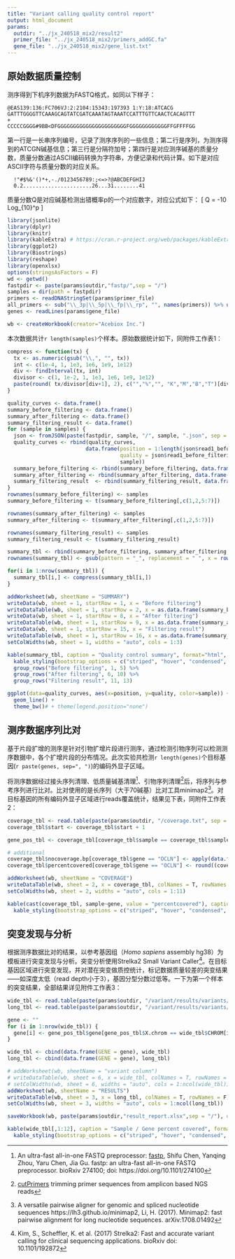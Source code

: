 ```yaml
---
title: "Variant calling quality control report"
output: html_document
params:
  outdir: "../jx_240518_mix2/result2"
  primer_file: "../jx_240518_mix2/primers_addGC.fa"
  gene_file: "../jx_240518_mix2/gene_list.txt"
---
```


## 原始数据质量控制
测序得到下机序列数据为FASTQ格式，如同以下样子：
```
@EAS139:136:FC706VJ:2:2104:15343:197393 1:Y:18:ATCACG
GATTTGGGGTTCAAAGCAGTATCGATCAAATAGTAAATCCATTTGTTCAACTCACAGTTT
+
CCCCCGGGG#9BB<DFGGGGGGGGGGGGGGGGGGGGGGFGGGGGGGGGGGGFFGFFFFGG
```
第一行是一长串序列编号，记录了测序序列的一些信息；第二行是序列，为测序得到的ATCGN碱基信息；第三行是分隔符加号；第四行是对应测序碱基的质量分数，质量分数通过ASCII编码转换为字符串，方便记录和代码计算。如下是对应ASCII字符与质量分数的对应关系。
```
  !"#$%&'()*+,-./0123456789:;<=>?@ABCDEFGHIJ
  0.2......................26...31........41  
```
质量分数Q是对应碱基检测出错概率p的一个对应数字，对应公式如下：
\[
Q = -10 Log_{10}^p
\]

```r
library(jsonlite)
library(dplyr)
library(knitr)
library(kableExtra) # https://cran.r-project.org/web/packages/kableExtra/vignettes/awesome_table_in_html.html
library(ggplot2)
library(Biostrings)
library(reshape)
library(openxlsx)
options(stringsAsFactors = F)
wd <- getwd()
fastpdir <- paste(params$outdir,"fastp/",sep = "/")
samples = dir(path = fastpdir)
primers <- readDNAStringSet(params$primer_file)
all_primers <- sub("\\_3p|\\_5p|\\_fp|\\_rp", "", names(primers)) %>% unique()
genes <- readLines(params$gene_file)

wb <- createWorkbook(creator="Acebiox Inc.")

```


本次数据共计`r length(samples)`个样本。原始数据统计如下，同附件工作表1：
```r
compress <- function(tx) {
  tx <- as.numeric(gsub("\\,", "", tx))
  int <- c(1e-4, 1, 1e3, 1e6, 1e9, 1e12)
  div <- findInterval(tx, int)
  divisor <- c(1, 1e-2, 1, 1e3, 1e6, 1e9, 1e12) 
  paste(round( tx/divisor[div+1], 2), c("","%","", "K","M","B","T")[div+1] )
}

quality_curves <- data.frame()
summary_before_filtering <- data.frame()
summary_after_filtering <- data.frame()
summary_filtering_result <- data.frame()
for (sample in samples) {
  json <- fromJSON(paste(fastpdir, sample, "/", sample, ".json", sep = ""))
  quality_curves <- rbind(quality_curves,
                         data.frame(position = 1:length(json$read1_before_filtering$quality_curves$mean),
                                    quality = json$read1_before_filtering$quality_curves$mean,
                                    sample))
  summary_before_filtering <- rbind(summary_before_filtering, data.frame(json$summary$before_filtering))
  summary_after_filtering <- rbind(summary_after_filtering, data.frame(json$summary$after_filtering))
  summary_filtering_result  <- rbind(summary_filtering_result, data.frame(json$filtering_result))
}
rownames(summary_before_filtering) <- samples
summary_before_filtering <- t(summary_before_filtering[,c(1,2,5:7)])

rownames(summary_after_filtering) <- samples
summary_after_filtering <- t(summary_after_filtering[,c(1,2,5:7)])

rownames(summary_filtering_result) <- samples
summary_filtering_result <- t(summary_filtering_result)

summary_tbl <- rbind(summary_before_filtering, summary_after_filtering, summary_filtering_result)
rownames(summary_tbl) <- gsub(pattern = "_", replacement = " ", x = rownames(summary_tbl))

for(i in 1:nrow(summary_tbl)) {
  summary_tbl[i,] <- compress(summary_tbl[i,])
}

addWorksheet(wb, sheetName = "SUMMARY")
writeData(wb, sheet = 1, startRow = 1, x = "Before filtering")
writeDataTable(wb, sheet = 1, startRow = 2, x = as.data.frame(summary_before_filtering), colNames = T, rowNames = T)
writeData(wb, sheet = 1, startRow = 8, x = "After filtering")
writeDataTable(wb, sheet = 1, startRow = 9, x = as.data.frame(summary_after_filtering), colNames = T, rowNames = T)
writeData(wb, sheet = 1, startRow = 15, x = "Filtering result")
writeDataTable(wb, sheet = 1, startRow = 16, x = as.data.frame(summary_filtering_result), colNames = T, rowNames = T)
setColWidths(wb, sheet = 1, widths = "auto", cols = 1:3)

kable(summary_tbl, caption = "Quality control summary", format="html", digits=0) %>%
  kable_styling(bootstrap_options = c("striped", "hover", "condensed", "responsive"), full_width = F) %>%
  group_rows("Before filtering", 1, 5) %>%
  group_rows("After filtering", 6, 10) %>%
  group_rows("Filtering result", 11, 13)
```

```r
ggplot(data=quality_curves, aes(x=position, y=quality, color=sample)) +
  geom_line() +
  theme_bw()# + theme(legend.position="none")
```

## 测序数据序列比对
基于片段扩增的测序是针对引物扩增片段进行测序，通过检测引物序列可以检测测序数据中，各个扩增片段的分布情况。此次实验共检测```r length(genes)```个目标基因(```r paste(genes, sep=", ")```)的编码外显子区域。

将测序数据经过接头序列清理、低质量碱基清理[^1]、引物序列清理[^2]后，将序列与参考序列进行比对。比对使用的是长序列（大于70碱基）比对工具minimap2[^3]。对目标基因的所有编码外显子区域进行reads覆盖统计，结果见下表，同附件工作表2：

```r
coverage_tbl <- read.table(paste(params$outdir, "/coverage.txt", sep = ""), sep = "\t",header = T, comment.char = "")
coverage_tbl$start <- coverage_tbl$start + 1

gene_pos_tbl <- coverage_tbl[coverage_tbl$sample == coverage_tbl$sample[1], c("X.chrom", "start", "end", "gene")]

# additional
coverage_tbl$nocoverage.bp[coverage_tbl$gene == "OCLN"] <- apply(data.frame(a=coverage_tbl$nocoverage.bp[coverage_tbl$gene == "OCLN"] - 14,b=0),MARGIN = 1, max)
coverage_tbl$percentcovered[coverage_tbl$gene == "OCLN"] <- round((coverage_tbl$length[coverage_tbl$gene == "OCLN"] - coverage_tbl$nocoverage.bp[coverage_tbl$gene == "OCLN"]) / coverage_tbl$length[coverage_tbl$gene == "OCLN"] * 100, digits = 1)

addWorksheet(wb, sheetName = "COVERAGE")
writeDataTable(wb, sheet = 2, x = coverage_tbl, colNames = T, rowNames = F)
setColWidths(wb, sheet = 2, widths = "auto", cols = 1:11)

kable(cast(coverage_tbl, sample~gene, value = "percentcovered"), caption = "Sample / Gene percent covered", format="html") %>%
  kable_styling(bootstrap_options = c("striped", "hover", "condensed", "responsive"), full_width = F)
```

## 突变发现与分析
根据测序数据比对的结果，以参考基因组（*Homo sapiens* assembly hg38）为模板进行突变发现与分析。突变分析使用Strelka2 Small Variant Caller[^4]。在目标基因区域进行突变发现，并对潜在突变做质控统计，标记数据质量较差的突变结果——如深度太低（read depth小于3），基因分型分数过低等。一下为第一个样本的突变结果，全部结果详见附件工作表3：

```r
wide_tbl <- read.table(paste(params$outdir, "/variant/results/variants/wide.txt", sep = ""), sep = "\t",header = T)
long_tbl <- read.table(paste(params$outdir, "/variant/results/variants/long.txt", sep = ""), sep = "\t",header = T)

gene <- ""
for (i in 1:nrow(wide_tbl)) {
  gene[i] <- gene_pos_tbl$gene[gene_pos_tbl$X.chrom == wide_tbl$CHROM[i] & gene_pos_tbl$start - 200 <= wide_tbl$POS[i] & gene_pos_tbl$end + 200 >= wide_tbl$POS[i]]
}

wide_tbl <- cbind(data.frame(GENE = gene), wide_tbl)
long_tbl <- cbind(data.frame(GENE = gene), long_tbl)

# addWorksheet(wb, sheetName = "variant column")
# writeDataTable(wb, sheet = 6, x = wide_tbl, colNames = T, rowNames = F)
# setColWidths(wb, sheet = 6, widths = "auto", cols = 1:ncol(wide_tbl))
addWorksheet(wb, sheetName = "RESULTS")
writeDataTable(wb, sheet = 3, x = long_tbl, colNames = T, rowNames = F)
setColWidths(wb, sheet = 3, widths = "auto", cols = 1:ncol(long_tbl))

saveWorkbook(wb, paste(params$outdir,"result_report.xlsx",sep = "/"), overwrite = T)

kable(wide_tbl[,1:12], caption = "Sample / Gene percent covered", format="html") %>%
  kable_styling(bootstrap_options = c("striped", "hover", "condensed", "responsive"), full_width = F)
```

[^1]: An ultra-fast all-in-one FASTQ preprocessor: [fastp](https://github.com/OpenGene/fastp), Shifu Chen, Yanqing Zhou, Yaru Chen, Jia Gu. fastp: an ultra-fast all-in-one FASTQ preprocessor. bioRxiv 274100; doi: https://doi.org/10.1101/274100
[^2]: [cutPrimers](https://github.com/ray1919/cutPrimers) trimming primer sequences from amplicon based NGS reads
[^3]: A versatile pairwise aligner for genomic and spliced nucleotide sequences https://lh3.github.io/minimap2, Li, H. (2017). Minimap2: fast pairwise alignment for long nucleotide sequences. arXiv:1708.01492
[^4]: Kim, S., Scheffler, K. et al. (2017) Strelka2: Fast and accurate variant calling for clinical sequencing applications. bioRxiv doi: 10.1101/192872
